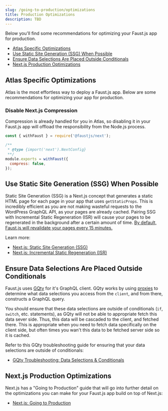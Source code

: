 ```yaml
---
slug: /going-to-production/optimizations
title: Production Optimizations
description: TBD
---
```


Below you'll find some recommendations for optimizing your Faust.js app for production.

- [Atlas Specific Optimizations](/docs/going-to-production/optimizations#atlas-specific-optimizations)
- [Use Static Site Generation (SSG) When Possible](/docs/going-to-production/optimizations#use-static-site-generation-ssg-when-possible)
- [Ensure Data Selections Are Placed Outside Conditionals](/docs/going-to-production/optimizations#ensure-data-selections-are-placed-outside-conditionals)
- [Next.js Production Optimizations](/docs/going-to-production/optimizations#nextjs-production-optimizations)

## Atlas Specific Optimizations

Atlas is the most effortless way to deploy a Faust.js app. Below are some recommendations for optimizing your app for production.

### Disable Next.js Compression

Compression is already handled for you in Atlas, so disabling it in your Faust.js app will offload the responsibility from the Node.js process.

```js title="next.config.js"
const { withFaust } = require('@faustjs/next');

/**
 * @type {import('next').NextConfig}
 **/
module.exports = withFaust({
  compress: false,
});
```

## Use Static Site Generation (SSG) When Possible

Static Site Generation (SSG) is a Next.js concept that generates a static HTML page for each page in your app that uses `getStaticProps`. This is incredibly efficient as you are not making wasteful requests to the WordPress GraphQL API, as your pages are already cached. Pairing SSG with Incremental Static Regeneration (ISR) will cause your pages to be regenerated in the background after a certain amount of time. [By default, Faust.js will revalidate your pages every 15 minutes.](/docs/next/guides/ssr-ssg#setting-up-incremental-static-regeneration-isr)

Learn more:

- [Next.js: Static Site Generation (SSG)](https://nextjs.org/docs/basic-features/data-fetching/get-static-props)
- [Next.js: Incremental Static Regeneration (ISR)](https://nextjs.org/docs/basic-features/data-fetching/incremental-static-regeneration)

## Ensure Data Selections Are Placed Outside Conditionals

Faust.js uses [GQty](https://gqty.dev/) for it's GraphQL client. GQty works by using [proxies](https://developer.mozilla.org/en-US/docs/Web/JavaScript/Reference/Global_Objects/Proxy) to determine what data selections you access from the `client`, and from there, constructs a GraphQL query.

You should ensure that these data selections are outside of conditionals (`if`, `switch`, etc. statements), as GQty will not be able to appropriate fetch this data sever side. Thus, this data will be cascaded to the client, and fetched there. This is appropriate when you need to fetch data specifically on the client side, but often times you wan't this data to be fetched server side so it is cached.

Refer to this GQty troubleshooting guide for ensuring that your data selections are outside of conditionals:

- [GQty Troubleshooting: Data Selections & Conditionals](https://gqty.dev/docs/react/troubleshooting#data-selections--conditionals)

## Next.js Production Optimizations

Next.js has a "Going to Production" guide that will go into further detail on the optimizations you can make for your Faust.js app build on top of Next.js:

- [Next.js: Going to Production](https://nextjs.org/docs/going-to-production#loading-performance)
